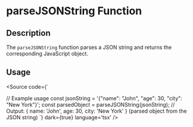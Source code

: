 
<Meta title='Utils/Misc/parseJSONString' />

# parseJSONString Function

## Description

The `parseJSONString` function parses a JSON string and returns the corresponding JavaScript object.

## Usage

<Source code={`


// Example usage
const jsonString = '{"name": "John", "age": 30, "city": "New York"}';
const parsedObject = parseJSONString(jsonString);
// Output: { name: 'John', age: 30, city: 'New York' } (parsed object from the JSON string)
`} dark={true} language='tsx' />
